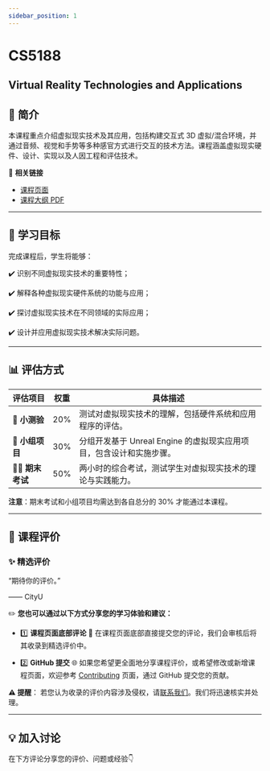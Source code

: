 ```yaml
---
sidebar_position: 1
---
```


# CS5188
## Virtual Reality Technologies and Applications

## **📘 简介**
本课程重点介绍虚拟现实技术及其应用，包括构建交互式 3D 虚拟/混合环境，并通过音频、视觉和手势等多种感官方式进行交互的技术方法。课程涵盖虚拟现实硬件、设计、实现以及人因工程和评估技术。

🔗 **相关链接**
- [课程页面](https://www.cityu.edu.hk/catalogue/pg/202425/course/CS5188.htm)
- [课程大纲 PDF](https://www.cityu.edu.hk/catalogue/pg/202425/course/CS5188.pdf)

---

## **🎯 学习目标**

完成课程后，学生将能够：

✔️ 识别不同虚拟现实技术的重要特性；

✔️ 解释各种虚拟现实硬件系统的功能与应用；

✔️ 探讨虚拟现实技术在不同领域的实际应用；

✔️ 设计并应用虚拟现实技术解决实际问题。

---

## **📊 评估方式**

| **评估项目**       | **权重** | **具体描述**                                                                                      |
|-------------------|---------|--------------------------------------------------------------------------------------------------|
| **📝 小测验**      | 20%     | 测试对虚拟现实技术的理解，包括硬件系统和应用程序的评估。                                          |
| **🤝 小组项目**    | 30%     | 分组开发基于 Unreal Engine 的虚拟现实应用项目，包含设计和实施步骤。                               |
| **🧑‍💻 期末考试**   | 50%     | 两小时的综合考试，测试学生对虚拟现实技术的理论与实践能力。                                        |

**注意**：期末考试和小组项目均需达到各自总分的 30% 才能通过本课程。

---

## **💬 课程评价**

### ✨ **精选评价**
<div className={commentStyles.commentBox}>
    <p className={commentStyles.commentText}>
        “期待你的评价。”
    </p>
    <p className={commentStyles.commentAuthor}>—— CityU</p>
</div>

✏️ **您也可以通过以下方式分享您的学习体验和建议：**

- 1️⃣ **课程页面底部评论**
💬 在课程页面底部直接提交您的评论，我们会审核后将其收录到精选评价中。

- 2️⃣ **GitHub 提交**
🌐 如果您希望更全面地分享课程评价，或希望修改或新增课程页面，欢迎参考 [Contributing](https://penjc.github.io/cityU-navigator/contributing) 页面，通过 GitHub 提交您的贡献。

**⚠️ 提醒**：
若您认为收录的评价内容涉及侵权，请[联系我们](https://github.com/penjc/cityU-navigator/issues)。我们将迅速核实并处理。


---

## **💡 加入讨论**

在下方评论分享您的评价、问题或经验👇
<Utterances />